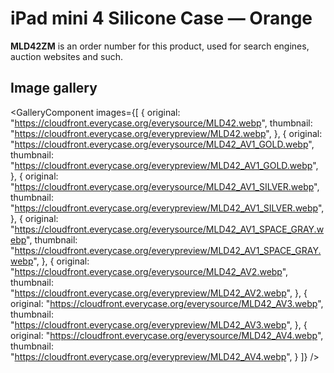 
# iPad mini 4 Silicone Case — Orange

<Callout type='info' emoji='👉🏻'>**MLD42ZM** is an order number for this product, used for search engines, auction websites and such.</Callout>

## Image gallery

<GalleryComponent
    images={[
      {
        original: "https://cloudfront.everycase.org/everysource/MLD42.webp",
        thumbnail: "https://cloudfront.everycase.org/everypreview/MLD42.webp",
      },
      {
        original: "https://cloudfront.everycase.org/everysource/MLD42_AV1_GOLD.webp",
        thumbnail: "https://cloudfront.everycase.org/everypreview/MLD42_AV1_GOLD.webp",
      },
      {
        original: "https://cloudfront.everycase.org/everysource/MLD42_AV1_SILVER.webp",
        thumbnail: "https://cloudfront.everycase.org/everypreview/MLD42_AV1_SILVER.webp",
      },
      {
        original: "https://cloudfront.everycase.org/everysource/MLD42_AV1_SPACE_GRAY.webp",
        thumbnail: "https://cloudfront.everycase.org/everypreview/MLD42_AV1_SPACE_GRAY.webp",
      },
      {
        original: "https://cloudfront.everycase.org/everysource/MLD42_AV2.webp",
        thumbnail: "https://cloudfront.everycase.org/everypreview/MLD42_AV2.webp",
      },
      {
        original: "https://cloudfront.everycase.org/everysource/MLD42_AV3.webp",
        thumbnail: "https://cloudfront.everycase.org/everypreview/MLD42_AV3.webp",
      },
      {
        original: "https://cloudfront.everycase.org/everysource/MLD42_AV4.webp",
        thumbnail: "https://cloudfront.everycase.org/everypreview/MLD42_AV4.webp",
      }
    ]}
  />
